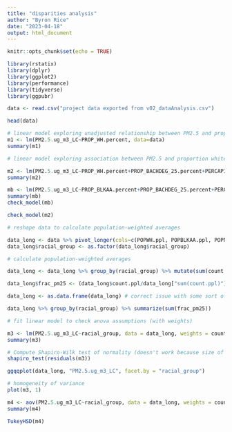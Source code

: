 ```yaml
---
title: "disparities analysis"
author: "Byron Rice"
date: "2023-04-18"
output: html_document
---
```


```r
knitr::opts_chunk$set(echo = TRUE)

library(rstatix)
library(dplyr)
library(ggplot2)
library(performance)
library(tidyverse)
library(ggpubr)

data <- read.csv("project data exported from v02_dataAnalysis.csv")
```

```r
head(data)
```

```r
# linear model exploring unadjusted relationship between PM2.5 and proportion white
m1 <- lm(PM2.5.ug_m3_LC~PROP_WH.percent, data=data)
summary(m1)
```

```r
# linear model exploring association between PM2.5 and proportion white, controlling for education, per-capita income, and prop urban

m2 <- lm(PM2.5.ug_m3_LC~PROP_WH.percent+PROP_BACHDEG_25.percent+PERCAPINCOME_12mo.2010USD+PROP_URBAN.percent, data=data)
summary(m2)
```
```r
mb <- lm(PM2.5.ug_m3_LC~PROP_BLKAA.percent+PROP_BACHDEG_25.percent+PERCAPINCOME_12mo.2010USD+PROP_URBAN.percent+POPDENS.ppl_m2, data=data)
summary(mb)
check_model(mb)
```

```r
check_model(m2)
```

```r
# reshape data to calculate population-weighted averages

data_long <- data %>% pivot_longer(cols=c(POPWH.ppl, POPBLKAA.ppl, POPNATIVE.ppl, POPASIAN.ppl, POPNATIVEISL.ppl), names_to = "racial_group", values_to = "count.ppl")
data_long$racial_group <- as.factor(data_long$racial_group)
```

```r
# calculate population-weighted averages

data_long <- data_long %>% group_by(racial_group) %>% mutate(sum(count.ppl))

data_long$frac_pm25 <- (data_long$count.ppl/data_long["sum(count.ppl)"])*data_long$PM2.5.ug_m3_LC

data_long <- as.data.frame(data_long) # correct issue with some sort of nesting of columns...

data_long %>% group_by(racial_group) %>% summarize(sum(frac_pm25))

```

```r
# fit linear model to check anova assumptions (with weights)

m3 <- lm(PM2.5.ug_m3_LC~racial_group, data = data_long, weights = count.ppl)
summary(m3)
```

```r
# Compute Shapiro-Wilk test of normality (doesn't work because size of dataset)
shapiro_test(residuals(m3))
```

```r
ggqqplot(data_long, "PM2.5.ug_m3_LC", facet.by = "racial_group")
```
```r
# homogeneity of variance
plot(m3, 1)
```


```r
m4 <- aov(PM2.5.ug_m3_LC~racial_group, data = data_long, weights = count.ppl)
summary(m4)
```

```r
TukeyHSD(m4)
```




